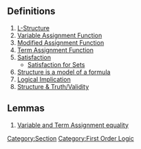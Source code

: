 == Definitions ==

# [[Structure & Truth/L-Structure|L-Structure]]
# [[Structure & Truth/Variable Assignment Function|Variable Assignment Function]]
# [[Modified Assignment Function]]
# [[Structure & Truth/Term Assignment Function|Term Assignment Function]]
# [[Structure & Truth/Satisfaction|Satisfaction]]
#* [[Structure & Truth/Satisfaction for Sets|Satisfaction for Sets]]
# [[Structure & Truth/Structure is a model of a formula|Structure is a model of a formula]]
# [[Structure & Truth/Logical Implication|Logical Implication]]
# [[Structure & Truth/Validity]]

== Lemmas ==

# [[Structure & Truth/Variable and Term Assignment equality|Variable and Term Assignment equality]]
[[Category:Section]]
[[Category:First Order Logic]]